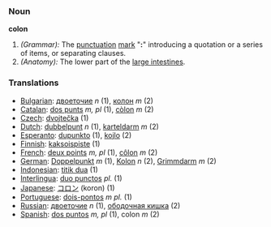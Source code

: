 ===Noun===
'''colon'''

#''(Grammar):'' The [[punctuation]] [[mark]] "''':'''" introducing a quotation or a series of items, or separating clauses.
#''(Anatomy):'' The lower part of the [[large intestine]]s.

===Translations===
*[[Bulgarian]]: [[двоеточие]] ''n'' (1), [[колон]] ''m'' (2)
*[[Catalan]]: [[dos punts]] ''m, pl'' (1), [[còlon]] ''m'' (2)
*[[Czech]]: [[dvojtečka]] (1)
*[[Dutch]]: [[dubbelpunt]] ''n'' (1), [[karteldarm]] ''m'' (2)
*[[Esperanto]]: [[dupunkto]] (1), [[kojlo]] (2)
*[[Finnish]]: [[kaksoispiste]] (1)
*[[French]]: [[deux points]] ''m, pl'' (1), [[côlon]] ''m'' (2)
*[[German]]: [[Doppelpunkt]] ''m'' (1), [[Kolon]] ''n'' (2), [[Grimmdarm]] ''m'' (2)
*[[Indonesian]]: [[titik dua]] (1)
*[[Interlingua]]: [[duo punctos]] ''pl.'' (1)
*[[Japanese]]: [[コロン]] (koron) (1)
*[[Portuguese]]: [[dois-pontos]] ''m pl.'' (1)
*[[Russian]]: [[двоеточие]] ''n'' (1), [[ободочная кишка]] (2)
*[[Spanish]]: [[dos puntos]] ''m, pl'' (1), colon ''m'' (2)